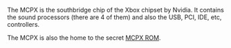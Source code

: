 The MCPX is the southbridge chip of the Xbox chipset by Nvidia. It contains the sound processors (there are 4 of them) and also the USB, PCI, IDE, etc, controllers{{citation needed}}.

The MCPX is also the home to the secret [[MCPX ROM]].